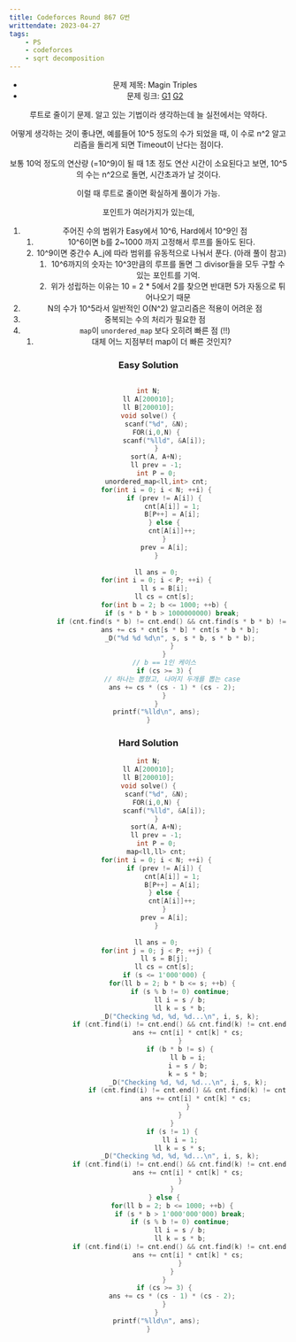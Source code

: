 ```yaml
---
title: Codeforces Round 867 G번
writtendate: 2023-04-27
tags:
    - PS
    - codeforces
    - sqrt decomposition
---
```


<Header />

- 문제 제목: Magin Triples
- 문제 링크: [G1](https://codeforces.com/contest/1822/problem/G1) [G2](https://codeforces.com/contest/1822/problem/G2)

루트로 줄이기 문제. 알고 있는 기법이라 생각하는데 늘 실전에서는 약하다.

어떻게 생각하는 것이 좋냐면, 예를들어 10^5 정도의 수가 되었을 때, 이 수로 n^2 알고리즘을 돌리게 되면 Timeout이 난다는 점이다.

보통 10억 정도의 연산량 (=10^9)이 될 때 1초 정도 연산 시간이 소요된다고 보면, 10^5의 수는 n^2으로 돌면, 시간초과가 날 것이다.

이럴 때 루트로 줄이면 확실하게 풀이가 가능.


포인트가 여러가지가 있는데,

1. 주어진 수의 범위가 Easy에서 10^6, Hard에서 10^9인 점
    1. 10^6이면 b를 2~1000 까지 고정해서 루프를 돌아도 된다.
    2. 10^9이면 중간수 A_j에 따라 범위를 유동적으로 나눠서 푼다. (아래 풀이 참고)
        1. 10^6까지의 숫자는 10^3만큼의 루프를 돌면 그 divisor들을 모두 구할 수 있는 포인트를 기억.
        2. 위가 성립하는 이유는 10 = 2 * 5에서 2를 찾으면 반대편 5가 자동으로 튀어나오기 때문
2. N의 수가 10^5라서 일반적인 O(N^2) 알고리즘은 적용이 어려운 점
3. 중복되는 수의 처리가 필요한 점
4. `map`이 `unordered_map` 보다 오히려 빠른 점 (!!)
    1. 대체 어느 지점부터 map이 더 빠른 것인지?


### Easy Solution

```cpp

int N;
ll A[200010];
ll B[200010];
void solve() {
    scanf("%d", &N);
    FOR(i,0,N) {
        scanf("%lld", &A[i]);
    }
    sort(A, A+N);
    ll prev = -1;
    int P = 0;
    unordered_map<ll,int> cnt;
    for(int i = 0; i < N; ++i) {
        if (prev != A[i]) {
            cnt[A[i]] = 1;
            B[P++] = A[i];
        } else {
            cnt[A[i]]++;
        }
        prev = A[i];
    }
 
    ll ans = 0;
    for(int i = 0; i < P; ++i) {
        ll s = B[i];
        ll cs = cnt[s];
        for(int b = 2; b <= 1000; ++b) {
            if (s * b * b > 1000000000) break;
            if (cnt.find(s * b) != cnt.end() && cnt.find(s * b * b) != cnt.end()) {
                ans += cs * cnt[s * b] * cnt[s * b * b];
                _D("%d %d %d\n", s, s * b, s * b * b);
            }
        }
        // b == 1인 케이스
        if (cs >= 3) {
            // 하나는 뽑혔고, 나머지 두개를 뽑는 case
            ans += cs * (cs - 1) * (cs - 2);
        }
    }
    printf("%lld\n", ans);
}
```

### Hard Solution

```cpp
int N;
ll A[200010];
ll B[200010];
void solve() {
    scanf("%d", &N);
    FOR(i,0,N) {
        scanf("%lld", &A[i]);
    }
    sort(A, A+N);
    ll prev = -1;
    int P = 0;
    map<ll,ll> cnt;
    for(int i = 0; i < N; ++i) {
        if (prev != A[i]) {
            cnt[A[i]] = 1;
            B[P++] = A[i];
        } else {
            cnt[A[i]]++;
        }
        prev = A[i];
    }
 
    ll ans = 0;
    for(int j = 0; j < P; ++j) {
        ll s = B[j];
        ll cs = cnt[s];
        if (s <= 1'000'000) {
            for(ll b = 2; b * b <= s; ++b) {
                if (s % b != 0) continue;
                ll i = s / b;
                ll k = s * b;
                _D("Checking %d, %d, %d...\n", i, s, k);
                if (cnt.find(i) != cnt.end() && cnt.find(k) != cnt.end()) {
                    ans += cnt[i] * cnt[k] * cs;
                }
                if (b * b != s) {
                    ll b = i;
                    i = s / b;
                    k = s * b;
                    _D("Checking %d, %d, %d...\n", i, s, k);
                    if (cnt.find(i) != cnt.end() && cnt.find(k) != cnt.end()) {
                        ans += cnt[i] * cnt[k] * cs;
                    }
                }
            }
            if (s != 1) {
                ll i = 1;
                ll k = s * s;
                _D("Checking %d, %d, %d...\n", i, s, k);
                if (cnt.find(i) != cnt.end() && cnt.find(k) != cnt.end()) {
                    ans += cnt[i] * cnt[k] * cs;
                }
            }
        } else {
            for(ll b = 2; b <= 1000; ++b) {
                if (s * b > 1'000'000'000) break;
                if (s % b != 0) continue;
                ll i = s / b;
                ll k = s * b;
                if (cnt.find(i) != cnt.end() && cnt.find(k) != cnt.end()) {
                    ans += cnt[i] * cnt[k] * cs;
                }
            }
        }
        if (cs >= 3) {
            ans += cs * (cs - 1) * (cs - 2);
        }
    }
    printf("%lld\n", ans);
}
```

<TagList />
<Comment />
